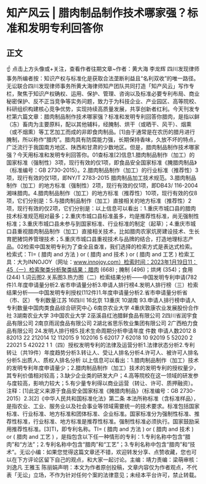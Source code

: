# 知产风云 | 腊肉制品制作技术哪家强？标准和发明专利回答你
## 正文
☝ 点击上方头像或+关注，查看作者往期文章~作者：黄大海 李龙辉 四川发现律师事务所编者按：知识产权与标准化是获取合法垄断利益且“名利双收”的唯一路径。无讼联合四川发现律师事务所黄大海律师知产团队共同打造「知产风云」写作专栏，聚焦于知识产权确权、运用、保护、管理、咨询以及标准必要专利布局、商业秘密保护、反不正当竞争等实务问题，致力于为科技企业、产业园区、高等院校、科研组织构建核心竞争优势，实现持续高质量发展，共享创新者红利。今天刊发专栏第六篇文章：腊肉制品制作技术哪家强？标准和发明专利回答你腊肉，是指以鲜（冻）畜肉为主要原料，配以其他辅料，经腌制、烘干（或晒干、风干）、烟熏（或不烟熏）等工艺加工而成的非即食肉制品。[1]由于通常是在农历的腊月进行腌制，所以称作“腊肉”。腊肉具有防腐能力强，长期保持香味，久放不坏的特点，广泛流行于我国南方地区、陕西和甘肃的少数地区。但是，腊肉制品制作技术哪家强？今天用标准和发明专利回答你。01查标准[2]信息1.腊肉制品制作（加工）的国家标准（强制性）3项，现行有效的仅1项，即食品安全国家标准《腌腊肉制品》（标准编号：GB 2730-2015）。2.腊肉制品制作（加工）的行业标准（推荐性）3项，现行有效的仅1项，即NY/T 2783-2015  腊肉制品加工技术规范。3.腊肉制品制作（加工）的地方标准（强制性）2项，现行有效的仅1项，即DB43/ 116-2004  湘味腊肉。4.腊肉制品制作（加工）的地方标准（推荐性）10项，现行有效的仅8项，它们分别是：5.与腊肉制品制作（加工）直接相关的地方标准（推荐性）2项，现行有效的仅2项，它们分别是：以上信息可以看出：1.重庆市城口县的腊肉技术标准规范相对最多；2.重庆市城口县标准虽多，均是推荐性标准，尚无强制性标准；3.重庆市城口县未参与到国家标准、行业标准的制定（起草）；4.重庆市城口县重视腊肉制品制作（加工）直接相关技术，比如腊肉农家炕房建设技术、生长育肥猪饲养管理技术；5.重庆市城口县重视技术与品牌的结合，打造地理标志产品。02检索中国发明专利为了查全且查准，我们选择的检索方式是表达式检索。检索式：TI=  ( 腊肉 and 方法 )  or  ( 腊肉 and 技术 )  or  ( 腊肉 and 工艺 )  检索工具：大为INNOJOY（网址：www.innojoy.com）检索时间：2023年1月19日11：45（一）检索聚类分析聚类结果：腊肉 (668) ; 腌制 (496)；烘烤 (354)；食用 (244) 1.词云图2.关系图3.热力图（二）检索结果分析——中国发明专利申请(782件)1.年度申请量分析2.省市申请量分析3.申请人排行榜4.发明人排行榜（三）检索结果分析——中国发明专利授权(112件)1.年度申请量分析2.省市申请量分析省（市、区） 专利数量江苏          16四川          16北京          13重庆          10湖南          93.申请人排行榜申请人                    专利数量中国肉类食品综合研究中心	    6南京农业大学	                4重庆敦康农业发展股份合作社    3湖南农业大学	                3中国农业大学	                2巫溪县红池腊鲜食品有限公司	 2四川省润宇食品有限公司	       2南京雨润食品有限公司	       2湖北省思乐牧业集团有限公司	 2广西柏力食品有限公司	       24.发明人排行榜5.技术生命周期分析申请年度   	件数	  申请人数2012        8        82013 22 212014        12         112015         9        102016        5        62017        7        62018        10        92019        5        52020        2        22021        5        42022        1        1（四）授权发明专利的法律及运营分析1.法律状态分析2.专利转让（共19件）年度趋势分析3.转让人、受让人排名分析4.许可人、被许可人排名分析5.出质人、质权人排名分析 以上信息可以看出：1.腊肉制品制作（加工）技术的发明专利年度申请量少；2.腊肉制品制作（加工）技术的发明专利的授权量少，其专利价值相对较高；3.缺少企业类的研发大户；4.高等院校在这一领域的研发参与度较高，影响力较大；5.有少量专利得以商业运营（转让、许可、质押融资）。注释：[1]此定义来源于食品安全国家标准《腌腊肉制品》（标准编号：GB 2730-2015）2.3[2]《中华人民共和国标准化法》第二条 本法所称标准（含标准样品），是指农业、工业、服务业以及社会事业等领域需要统一的技术要求。标准包括国家标准、行业标准、地方标准和团体标准、企业标准。国家标准分为强制性标准、推荐性标准，行业标准、地方标准是推荐性标准。强制性标准必须执行。国家鼓励采用推荐性标准。[3]TI，即专利名称。TI=  ( 腊肉 and 方法 )  or  ( 腊肉 and 技术 )  or  ( 腊肉 and 工艺 ) ，是指包含以下任一种情形的专利：1.专利名称中包含“腊肉”和“方法”；2.专利名称中包含“腊肉”和“工艺”；3.专利名称中包含“腊肉”和“技术”。无讼小编：如果您觉得这篇文章还不错，欢迎转发分享、点赞收藏，您也可以在下方评论区留下自己的观点，和大家一起讨论。主编：靖力责编：梁萌审核：刘逸凡 王雅玉 陈丽娟声明：本文为作者原创投稿，文章内容仅为作者观点，不代表「无讼」立场，不作为针对任何个案的法律意见；未经本平台许可，禁止转载。